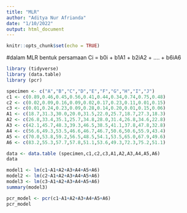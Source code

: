 ---
title: "MLR"
author: "Aditya Nur Afrianda"
date: "1/10/2022"
output: html_document
---

```{r setup, include=FALSE}
knitr::opts_chunk$set(echo = TRUE)
```
#dalam MLR bentuk persamaan 
Ci = b0i + b1A1 + b2iA2 + .... + b6iA6

```{r}
library (tidyverse)
library (data.table)
library (pcr)
```

```{r}
specimen <- c("A","B","C","D","E","F","G","H","I","J")
c1 <- c(0.89,0.46,0.45,0.56,0.41,0.44,0.34,0.74,0.75,0.48)
c2 <- c(0.02,0.09,0.16,0.09,0.02,0.17,0.23,0.11,0.01,0.15)
c3 <- c(0.01,0.24,0.23,0.09,0.28,0.14,0.20,0.01,0.15,0.06)
A1 <- c(18.7,31.3,30.0,20.0,31.5,22.0,25.7,18.7,27.3,18.3)
A2 <- c(26.8,33.4,35.1,25.7,34.8,28.0,31.4,26.8,34.6,22.8)
A3 <- c(42.1,45.7,48.3,39.3,46.5,38.5,41.1,37.8,47.8,32.8)
A4 <- c(56.6,49.3,53.5,46.6,46.7,46.7,50.6,50.6,55.9,43.4)
A5 <- c(70.0,53.8,59.2,56.5,48.5,54.1,53.5,65.0,67.9,49.6)
A6 <- c(83.2,55.3,57.7,57.8,51.1,53.6,49.3,72.3,75.2,51.1)
```

```{r}
data <- data.table (specimen,c1,c2,c3,A1,A2,A3,A4,A5,A6)
data
```

```{r}
model1 <- lm(c1~A1+A2+A3+A4+A5+A6)
model2 <- lm(c2~A1+A2+A3+A4+A5+A6)
model3 <- lm(c3~A1+A2+A3+A4+A5+A6)
summary(model3)
```

``` {r}
pcr_model <- pcr(c1~A1+A2+A3+A4+A5+A6)
pcr_model
```